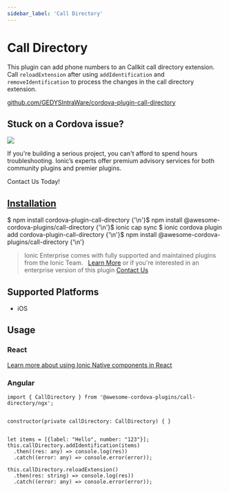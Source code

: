 ```yaml
---
sidebar_label: 'Call Directory'
---
```



# Call Directory

This plugin can add phone numbers to an Callkit call directory extension. Call `reloadExtension` after using `addIdentification` and `removeIdentification`
to process the changes in the call directory extension.

<p>
  <a href="https://github.com/GEDYSIntraWare/cordova-plugin-call-directory" target="_blank" rel="noopener" className="git-link">github.com/GEDYSIntraWare/cordova-plugin-call-directory</a>
</p>

<h2>Stuck on a Cordova issue?</h2>
<DocsCard
  className="cordova-ee-card"
  header="Don't waste precious time on plugin issues."
  href="https://ionicframework.com/sales?product_of_interest=Ionic%20Native"
>
  <div>
    <img src="/docs/icons/native-cordova-bot.png" className="cordova-ee-img" />
    <p>If you're building a serious project, you can't afford to spend hours troubleshooting. Ionic’s experts offer premium advisory services for both community plugins and premier plugins.</p>
    <DocsButton className="native-ee-detail">Contact Us Today!</DocsButton>
  </div>
</DocsCard>

<h2 id="installation">
  <a href="#installation">Installation</a>
</h2>
<Tabs
  groupId="runtime"
  defaultValue="Capacitor"
  values={[
    { value: 'Capacitor', label: 'Capacitor' },
    { value: 'Cordova', label: 'Cordova' },
    { value: 'Enterprise', label: 'Enterprise' },
  ]}
>
  <TabItem value="Capacitor">
    <CodeBlock className="language-shell">
      $ npm install cordova-plugin-call-directory {'\n'}$ npm install @awesome-cordova-plugins/call-directory {'\n'}$
      ionic cap sync
    </CodeBlock>
  </TabItem>
  <TabItem value="Cordova">
    <CodeBlock className="language-shell">
      $ ionic cordova plugin add cordova-plugin-call-directory {'\n'}$ npm install
      @awesome-cordova-plugins/call-directory {'\n'}
    </CodeBlock>
  </TabItem>
  <TabItem value="Enterprise">
    <blockquote>
      Ionic Enterprise comes with fully supported and maintained plugins from the Ionic Team. &nbsp;
      <a className="btn" href="https://ionic.io/docs/premier-plugins">Learn More</a> or if you're interested in an enterprise version of this plugin <a className="btn" href="https://ionicframework.com/sales?product_of_interest=Ionic%20Enterprise%20Engine">Contact Us</a>
    </blockquote>
  </TabItem>
</Tabs>

## Supported Platforms

- iOS

## Usage

### React

[Learn more about using Ionic Native components in React](../native-community.mdx#react)

### Angular

```tsx
import { CallDirectory } from '@awesome-cordova-plugins/call-directory/ngx';


constructor(private callDirectory: CallDirectory) { }


let items = [{label: "Hello", number: "123"}];
this.callDirectory.addIdentification(items)
  .then((res: any) => console.log(res))
  .catch((error: any) => console.error(error));

this.callDirectory.reloadExtension()
  .then(res: string) => console.log(res))
  .catch((error: any) => console.error(error));
```
